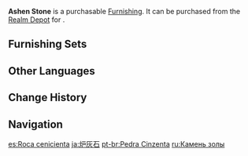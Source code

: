 {{Furnishing Infobox
|id             = 372214
|image          = Item Ashen Stone.png
|category       = Landform
|subcategory    = Rock
|quality        = 3
|adeptal_energy = 20
|load           = 35
|reduced_load   = 24
|description    = This eminently useful variety of stone is visually indistinguishable from other kinds of brown stone on the exterior, however, when subjected to high heat, it develops adhesive properties and draws in the ash produced by burning firewood. This makes it a useful substance in maintaining a clean kitchen, and has earned it the name "Ashen Stone." It has also been used to build stoves.
|source1        = [[Realm Depot]]
}}
'''Ashen Stone''' is a purchasable [[Furnishing]]. It can be purchased from the [[Realm Depot]] for {{Item|Realm Currency|30|x=80}}.

==Furnishing Sets==
{{Craft Usage}}

==Other Languages==
{{Other Languages
|default_hidden = 1
|en      = Ashen Stone
|zhs     = 炉灰石
|zhs_rm  = Lú Huī Shí
|zht     = 爐灰石
|zht_rm  = Lú Huī Shí
|ja      = 炉灰石
|ja_rm   = Rokaiseki{{Assumed}}
|ko      = 노회석
|ko_rm   = Nohoeseok
|es      = Roca cenicienta
|fr      = Pierre cendreuse
|ru      = Камень золы
|th      = หินขี้เถ้าเตา
|th_rm   = Hin Khi Thao Tao
|vi      = Lư Khôi Thạch
|de      = Aschestein
|id      = Batu Abu
|pt      = Pedra Cinzenta
|tr      = Kül Taşı
|it      = Pietra cinerea
}}

==Change History==
{{Change History|1.5}}

==Navigation==
{{Furnishing Navbox|exterior}}

[[es:Roca cenicienta]]
[[ja:炉灰石]]
[[pt-br:Pedra Cinzenta]]
[[ru:Камень золы]]